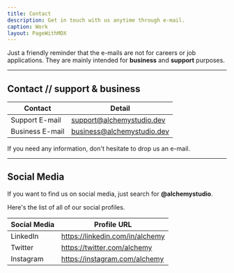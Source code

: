 ```yaml
---
title: Contact
description: Get in touch with us anytime through e-mail.
caption: Work
layout: PageWithMDX
---
```


Just a friendly reminder that the e-mails are not for careers or job applications. They are mainly intended for **business** and **support** purposes.

---

## Contact // support & business

| Contact         | Detail                     |
| --------------- | -------------------------- |
| Support E-mail  | support@alchemystudio.dev  |
| Business E-mail | business@alchemystudio.dev |

If you need any information, don't hesitate to drop us an e-mail.

---

## Social Media

If you want to find us on social media, just search for **@alchemystudio**.

Here's the list of all of our social profiles.

| Social Media | Profile URL                     |
| ------------ | ------------------------------- |
| LinkedIn     | https://linkedin.com/in/alchemy |
| Twitter      | https://twitter.com/alchemy     |
| Instagram    | https://instagram.com/alchemy   |
